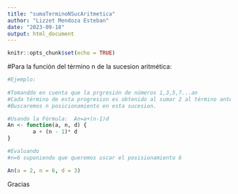 ```yaml
---
title: "sumaTerminoNSucAritmetica"
author: "Lizzet Mendoza Esteban"
date: "2023-09-18"
output: html_document
---
```


```r
knitr::opts_chunk$set(echo = TRUE)
```

#Para la función del término n de la sucesion aritmética:


```r
#Ejemplo:
  
#Tomanddo en cuenta que la prgresión de números 1,3,5,7...an
#Cada término de esta progresion es obtenido al sumar 2 al término anterior.
#Buscaremos n posicionamiento en esta sucesion.

#Usando la Fórmula:  An=a+(n-1)d 
An <- function(a, n, d) {
        a + (n - 1)* d
}

#Evaluando 
#n=6 suponiendo que queremos uscar el posisionamiento 6

An(a = 2, n = 6, d = 3)
```
Gracias 
